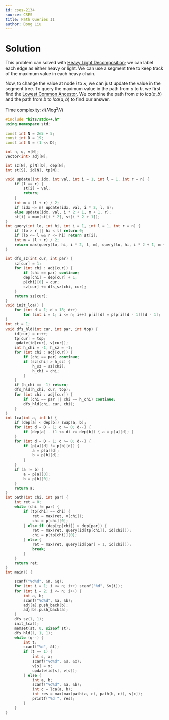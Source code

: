 ```yaml
---
id: cses-2134
source: CSES
title: Path Queries II
author: Dong Liu
---
```


# Solution

This problem can solved with [Heavy Light Decomposition](/plat/hld); we can
label each edge as either heavy or light. We can use a segment tree to keep
track of the maximum value in each heavy chain.

Now, to change the value at node $i$ to $x$, we can just update the value in the
segment tree. To query the maximum value in the path from $a$ to $b$, we first
find the [Lowest Common Ancestor](/thermodynamics/tree-euler#lca). We combine the path
from $a$ to $lca(a,b)$ and the path from $b$ to $lca(a,b)$ to find our answer.

<LanguageSection>

<CPPSection>

Time complexity: $\mathcal O(N\log^2 N)$

```cpp
#include "bits/stdc++.h"
using namespace std;

const int N = 2e5 + 5;
const int D = 19;
const int S = (1 << D);

int n, q, v[N];
vector<int> adj[N];

int sz[N], p[N][D], dep[N];
int st[S], id[N], tp[N];

void update(int idx, int val, int i = 1, int l = 1, int r = n) {
	if (l == r) {
		st[i] = val;
		return;
	}
	int m = (l + r) / 2;
	if (idx <= m) update(idx, val, i * 2, l, m);
	else update(idx, val, i * 2 + 1, m + 1, r);
	st[i] = max(st[i * 2], st[i * 2 + 1]);
}
int query(int lo, int hi, int i = 1, int l = 1, int r = n) {
	if (lo > r || hi < l) return 0;
	if (lo <= l && r <= hi) return st[i];
	int m = (l + r) / 2;
	return max(query(lo, hi, i * 2, l, m), query(lo, hi, i * 2 + 1, m + 1, r));
}

int dfs_sz(int cur, int par) {
	sz[cur] = 1;
	for (int chi : adj[cur]) {
		if (chi == par) continue;
		dep[chi] = dep[cur] + 1;
		p[chi][0] = cur;
		sz[cur] += dfs_sz(chi, cur);
	}
	return sz[cur];
}
void init_lca() {
	for (int d = 1; d < 18; d++)
		for (int i = 1; i <= n; i++) p[i][d] = p[p[i][d - 1]][d - 1];
}
int ct = 1;
void dfs_hld(int cur, int par, int top) {
	id[cur] = ct++;
	tp[cur] = top;
	update(id[cur], v[cur]);
	int h_chi = -1, h_sz = -1;
	for (int chi : adj[cur]) {
		if (chi == par) continue;
		if (sz[chi] > h_sz) {
			h_sz = sz[chi];
			h_chi = chi;
		}
	}
	if (h_chi == -1) return;
	dfs_hld(h_chi, cur, top);
	for (int chi : adj[cur]) {
		if (chi == par || chi == h_chi) continue;
		dfs_hld(chi, cur, chi);
	}
}
int lca(int a, int b) {
	if (dep[a] < dep[b]) swap(a, b);
	for (int d = D - 1; d >= 0; d--) {
		if (dep[a] - (1 << d) >= dep[b]) { a = p[a][d]; }
	}
	for (int d = D - 1; d >= 0; d--) {
		if (p[a][d] != p[b][d]) {
			a = p[a][d];
			b = p[b][d];
		}
	}
	if (a != b) {
		a = p[a][0];
		b = p[b][0];
	}
	return a;
}
int path(int chi, int par) {
	int ret = 0;
	while (chi != par) {
		if (tp[chi] == chi) {
			ret = max(ret, v[chi]);
			chi = p[chi][0];
		} else if (dep[tp[chi]] > dep[par]) {
			ret = max(ret, query(id[tp[chi]], id[chi]));
			chi = p[tp[chi]][0];
		} else {
			ret = max(ret, query(id[par] + 1, id[chi]));
			break;
		}
	}
	return ret;
}
int main() {

	scanf("%d%d", &n, &q);
	for (int i = 1; i <= n; i++) scanf("%d", &v[i]);
	for (int i = 2; i <= n; i++) {
		int a, b;
		scanf("%d%d", &a, &b);
		adj[a].push_back(b);
		adj[b].push_back(a);
	}
	dfs_sz(1, 1);
	init_lca();
	memset(st, 0, sizeof st);
	dfs_hld(1, 1, 1);
	while (q--) {
		int t;
		scanf("%d", &t);
		if (t == 1) {
			int s, x;
			scanf("%d%d", &s, &x);
			v[s] = x;
			update(id[s], v[s]);
		} else {
			int a, b;
			scanf("%d%d", &a, &b);
			int c = lca(a, b);
			int res = max(max(path(a, c), path(b, c)), v[c]);
			printf("%d ", res);
		}
	}
}
```

</CPPSection>

</LanguageSection>
